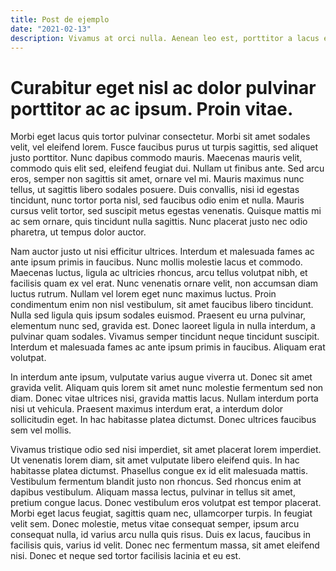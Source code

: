 ```yaml
---
title: Post de ejemplo
date: "2021-02-13"
description: Vivamus at orci nulla. Aenean leo est, porttitor a lacus et, volutpat hendrerit neque. Sed quis ipsum scelerisque turpis volutpat rutrum. Etiam facilisis tellus felis, ut rutrum nisi vehicula vel. Duis pharetra tincidunt libero sit amet posuere. Morbi id semper ipsum, ut gravida justo. Orci varius natoque penatibus et magnis dis parturient montes, nascetur ridiculus mus. Aliquam erat volutpat. In diam orci, sollicitudin a pharetra fermentum, scelerisque sit amet sapien. Ut at euismod urna. Ut erat nisi, pellentesque quis magna vel, rhoncus scelerisque mi. Vestibulum mollis ante ut scelerisque hendrerit. Ut eget pharetra urna, vel varius augue. Pellentesque scelerisque laoreet volutpat. In arcu enim, tristique at nibh in, dapibus dictum lorem.
---
```


# Curabitur eget nisl ac dolor pulvinar porttitor ac ac ipsum. Proin vitae.

Morbi eget lacus quis tortor pulvinar consectetur. Morbi sit amet sodales velit, vel eleifend lorem. Fusce faucibus purus ut turpis sagittis, sed aliquet justo porttitor. Nunc dapibus commodo mauris. Maecenas mauris velit, commodo quis elit sed, eleifend feugiat dui. Nullam ut finibus ante. Sed arcu eros, semper non sagittis sit amet, ornare vel mi. Mauris maximus nunc tellus, ut sagittis libero sodales posuere. Duis convallis, nisi id egestas tincidunt, nunc tortor porta nisl, sed faucibus odio enim et nulla. Mauris cursus velit tortor, sed suscipit metus egestas venenatis. Quisque mattis mi ac sem ornare, quis tincidunt nulla sagittis. Nunc placerat justo nec odio pharetra, ut tempus dolor auctor.

Nam auctor justo ut nisi efficitur ultrices. Interdum et malesuada fames ac ante ipsum primis in faucibus. Nunc mollis molestie lacus et commodo. Maecenas luctus, ligula ac ultricies rhoncus, arcu tellus volutpat nibh, et facilisis quam ex vel erat. Nunc venenatis ornare velit, non accumsan diam luctus rutrum. Nullam vel lorem eget nunc maximus luctus. Proin condimentum enim non nisl vestibulum, sit amet faucibus libero tincidunt. Nulla sed ligula quis ipsum sodales euismod. Praesent eu urna pulvinar, elementum nunc sed, gravida est. Donec laoreet ligula in nulla interdum, a pulvinar quam sodales. Vivamus semper tincidunt neque tincidunt suscipit. Interdum et malesuada fames ac ante ipsum primis in faucibus. Aliquam erat volutpat.

In interdum ante ipsum, vulputate varius augue viverra ut. Donec sit amet gravida velit. Aliquam quis lorem sit amet nunc molestie fermentum sed non diam. Donec vitae ultrices nisi, gravida mattis lacus. Nullam interdum porta nisi ut vehicula. Praesent maximus interdum erat, a interdum dolor sollicitudin eget. In hac habitasse platea dictumst. Donec ultrices faucibus sem vel mollis.

Vivamus tristique odio sed nisi imperdiet, sit amet placerat lorem imperdiet. Ut venenatis lorem diam, sit amet vulputate libero eleifend quis. In hac habitasse platea dictumst. Phasellus congue ex id elit malesuada mattis. Vestibulum fermentum blandit justo non rhoncus. Sed rhoncus enim at dapibus vestibulum. Aliquam massa lectus, pulvinar in tellus sit amet, pretium congue lacus. Donec vestibulum eros volutpat est tempor placerat. Morbi eget lacus feugiat, sagittis quam nec, ullamcorper turpis. In feugiat velit sem. Donec molestie, metus vitae consequat semper, ipsum arcu consequat nulla, id varius arcu nulla quis risus. Duis ex lacus, faucibus in facilisis quis, varius id velit. Donec nec fermentum massa, sit amet eleifend nisi. Donec et neque sed tortor facilisis lacinia et eu est.
